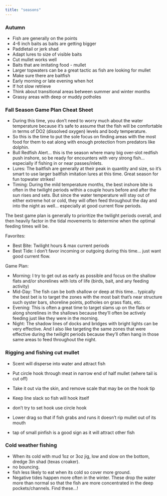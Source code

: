 ```yaml
---
title: "seasons"
---
```


### Autumn

-   Fish are generally on the points
-   4-6 inch baits as baits are getting bigger
  -   Paddletail or jerk shad
-   Adapt lures to size of visible baits
-   Cut mullet works well
-   Baits that are imitating food - mullet
-   Larger topwaters can be a great tactic as fish are looking for mullet
-   Make sure there are baitfish
-   Early morning or late evening when hot
-   If hot slow retrieve
-   Think about transitional areas between summer and winter months   
-   Grassy areas with deep or muddy potholes

### Fall Season Game Plan Cheat Sheet

-   During this time, you don’t need to worry much about the water temperature because it’s safe to assume that the fish will be comfortable in terms of DO2 (dissolved oxygen) levels and body temperature.
-   So this is the time to put the sole focus on finding areas with the most food for them to eat along with enough protection from predators like dolphin.
-   Bull Redfish Alert… this is the season where many big over-slot redfish push inshore, so be ready for encounters with very strong fish… especially if fishing in or near passes/inlets.
-   Lures: The baitfish are generally at their peak in quantity and size, so it’s smart to use larger baitfish imitation lures at this time. Great season for fun topwater strikes!
-   Timing: During the mild temperature months, the best inshore bite is often in the twilight periods within a couple hours before and after the sun rises and sets. But since the water temperature will stay out of either extreme hot or cold, they will often feed throughout the day and into the night as well… especially at good current flow periods.

The best game plan is generally to prioritize the twilight periods overall, and then heavily factor in the tidal movements to determine when the optimal feeding times will be. 

Favorites:

- Best Bite: Twilight hours & max current periods
- Best Tide: I don’t favor incoming or outgoing during this time… just want good current flow.

Game Plan:

- Morning: I try to get out as early as possible and focus on the shallow flats and/or shorelines with lots of life (birds, bait, and any feeding activity)
- Mid-Day: The fish can be both shallow or deep at this time… typically the best bet is to target the zones with the most bait that’s near structure such oyster bars, shoreline points, potholes on grass flats, etc.
- Evening: This is often a great time to target slams up on the flats or along shorelines in the shallows because they’ll often be actively feeding just like they were in the morning.
- Night: The shadow lines of docks and bridges with bright lights can be very effective. And I also like targeting the same zones that were effective during the twilight periods because they’ll often hang in those same areas to feed throughout the night.

### Rigging and fishing cut mullet

-   Scent will disperse into water and attract fish

-   Put circle hook through meat in narrow end of half mullet (where tail is cut off)
-   Take it out via the skin, and remove scale that may be on the hook tip
-   Keep line slack so fish will hook itself
  -   don't try to set hook use circle hook
-   Lower drag so that if fish grabs and runs it doesn't rip mullet out of its mouth
-   tap of small pinfish is a good sign as it will attract other fish

### Cold weather fishing

-   When its cold with mud 1oz or 3oz jig, low and slow on the bottom, dredge 3in shad (texas croaker). 
-   no bouncing. 
-   fish less likely to eat when its cold so cover more ground.
-   Negative tides happen more often in the winter. These drop the water more than normal so that the fish are more concentrated in the deep pockets/channels. Find these...!
